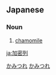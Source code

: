 ==Japanese==
{{ja-kanjitab}}

===Noun===
{{ja-noun|カミツレ}}

# [[chamomile]]

[[Category:ja:Plants|かみつれ]]
[[Category:ja:Spices and herbs|かみつれ]]

[[ja:加密列]]